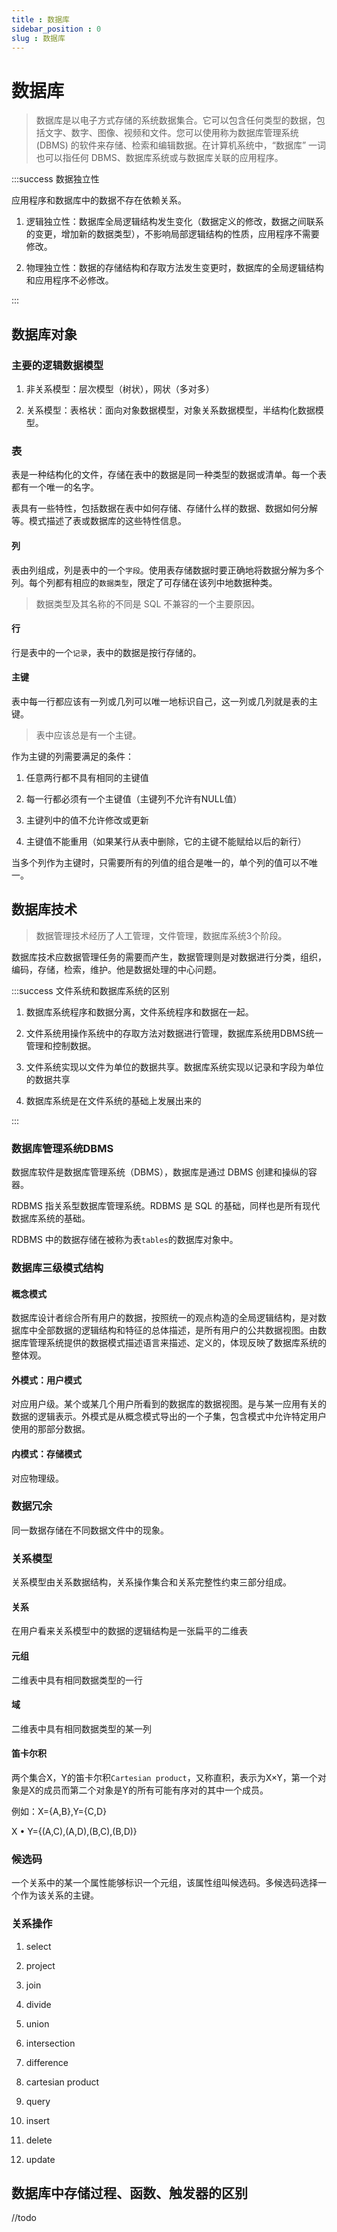 ```yaml
---
title : 数据库
sidebar_position : 0
slug : 数据库
---
```

# 数据库


> 数据库是以电子方式存储的系统数据集合。它可以包含任何类型的数据，包括文字、数字、图像、视频和文件。您可以使用称为数据库管理系统 (DBMS) 的软件来存储、检索和编辑数据。在计算机系统中，“数据库” 一词也可以指任何 DBMS、数据库系统或与数据库关联的应用程序。

:::success 数据独立性

应用程序和数据库中的数据不存在依赖关系。

1. 逻辑独立性：数据库全局逻辑结构发生变化（数据定义的修改，数据之间联系的变更，增加新的数据类型），不影响局部逻辑结构的性质，应用程序不需要修改。

2. 物理独立性：数据的存储结构和存取方法发生变更时，数据库的全局逻辑结构和应用程序不必修改。

:::

## 数据库对象

### 主要的逻辑数据模型

1. 非关系模型：层次模型（树状），网状（多对多）

2. 关系模型：表格状：面向对象数据模型，对象关系数据模型，半结构化数据模型。

### 表

表是一种结构化的文件，存储在表中的数据是同一种类型的数据或清单。每一个表都有一个唯一的名字。

表具有一些特性，包括数据在表中如何存储、存储什么样的数据、数据如何分解等。模式描述了表或数据库的这些特性信息。

#### 列

表由列组成，列是表中的一个`字段`。使用表存储数据时要正确地将数据分解为多个列。每个列都有相应的`数据类型`，限定了可存储在该列中地数据种类。

> 数据类型及其名称的不同是 SQL 不兼容的一个主要原因。

#### 行

行是表中的一个`记录`，表中的数据是按行存储的。

#### 主键

表中每一行都应该有一列或几列可以唯一地标识自己，这一列或几列就是表的主键。

> 表中应该总是有一个主键。

作为主键的列需要满足的条件：

1. 任意两行都不具有相同的主键值

2. 每一行都必须有一个主键值（主键列不允许有NULL值）

3. 主键列中的值不允许修改或更新

4. 主键值不能重用（如果某行从表中删除，它的主键不能赋给以后的新行）

当多个列作为主键时，只需要所有的列值的组合是唯一的，单个列的值可以不唯一。

## 数据库技术

> 数据管理技术经历了人工管理，文件管理，数据库系统3个阶段。

数据库技术应数据管理任务的需要而产生，数据管理则是对数据进行分类，组织，编码，存储，检索，维护。他是数据处理的中心问题。

:::success 文件系统和数据库系统的区别

1. 数据库系统程序和数据分离，文件系统程序和数据在一起。

2. 文件系统用操作系统中的存取方法对数据进行管理，数据库系统用DBMS统一管理和控制数据。

3. 文件系统实现以文件为单位的数据共享。数据库系统实现以记录和字段为单位的数据共享

4. 数据库系统是在文件系统的基础上发展出来的

:::

### 数据库管理系统DBMS

数据库软件是数据库管理系统（DBMS），数据库是通过 DBMS 创建和操纵的容器。

RDBMS 指关系型数据库管理系统。RDBMS 是 SQL 的基础，同样也是所有现代数据库系统的基础。

RDBMS 中的数据存储在被称为表`tables`的数据库对象中。

### 数据库三级模式结构

####  概念模式

数据库设计者综合所有用户的数据，按照统一的观点构造的全局逻辑结构，是对数据库中全部数据的逻辑结构和特征的总体描述，是所有用户的公共数据视图。由数据库管理系统提供的数据模式描述语言来描述、定义的，体现反映了数据库系统的整体观。

#### 外模式：用户模式

对应用户级。某个或某几个用户所看到的数据库的数据视图。是与某一应用有关的数据的逻辑表示。外模式是从概念模式导出的一个子集，包含模式中允许特定用户使用的那部分数据。

#### 内模式：存储模式

对应物理级。

### 数据冗余

同一数据存储在不同数据文件中的现象。

### 关系模型

关系模型由关系数据结构，关系操作集合和关系完整性约束三部分组成。

#### 关系

在用户看来关系模型中的数据的逻辑结构是一张扁平的二维表

#### 元组

二维表中具有相同数据类型的一行

#### 域

二维表中具有相同数据类型的某一列

#### 笛卡尔积

两个集合X，Y的笛卡尔积`Cartesian product`，又称直积，表示为X×Y，第一个对象是X的成员而第二个对象是Y的所有可能有序对的其中一个成员。

例如：X=\{A\,B\},Y=\{C\,D\}

X • Y=\{\(A\,C\)\,\(A\,D\)\,\(B\,C\)\,\(B\,D\)\}

### 候选码

一个关系中的某一个属性能够标识一个元组，该属性组叫候选码。多候选码选择一个作为该关系的主键。

### 关系操作

1. select

2. project

3. join

4. divide

5. union

6. intersection

7. difference

8. cartesian product

9. query

10. insert

11. delete

12. update

## 数据库中存储过程、函数、触发器的区别

//todo

